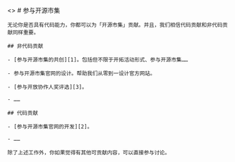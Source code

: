 
<>
  <PageHead />
  <PageContent>
    # 参与开源市集

    无论你是否具有代码能力，你都可以为「开源市集」贡献。并且，我们相信代码贡献和非代码贡献同样重要。

    ## 非代码贡献

    - [参与开源市集的共创][1]。包括但不限于开拓活动形式、参与开源市集……

    - 参与开源市集官网的设计。帮助我们从零到一设计官方网站。

    - [参与开放协作人奖评选][3]。

    - ……

    ## 代码贡献

    - [参与开源市集官网的开发][2]。

    - ……

    除了上述工作外，你如果觉得有其他可贡献内容，可以直接参与讨论。

  </PageContent>
</>

[1]: https://open-source-bazaar.feishu.cn/docs/doccnGSsshgO4ojuAHVzWJMXWog "即兴三月，开源开放！"
[2]: https://github.com/Open-Source-Bazaar/Open-Source-Bazaar.github.io "开源市集官网仓库"
[3]: /open-collaborator-award "开放协作人奖"

